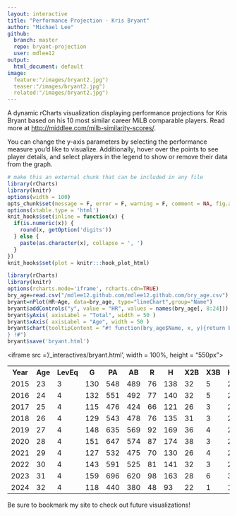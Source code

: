```yaml
---
layout: interactive
title: "Performance Projection - Kris Bryant"
author: "Michael Lee"
github:
  branch: master
  repo: bryant-projection
  user: mdlee12
output:
  html_document: default
image:
  feature:"/images/bryant2.jpg")
  teaser:"/images/bryant2.jpg")
  related:"/images/bryant2.jpg")
---
```


A dynamic rCharts visualization displaying performance projections for Kris Bryant based on his 10 most similar career MiLB comparable players. Read more at <http://middlee.com/milb-similarity-scores/>.

You can change the y-axis parameters by selecting the performance measure you'd like to visualize. Additionally, hover over the points to see player details, and select players in the legend to show or remove their data from the graph.


```r
# make this an external chunk that can be included in any file
library(rCharts)
library(knitr)
options(width = 100)
opts_chunk$set(message = F, error = F, warning = F, comment = NA, fig.align = 'center', tidy = F, fig.path = "/home/michael/mdlee12.github.com/mdlee12.github.com/_interactives/")
options(xtable.type = 'html')
knit_hooks$set(inline = function(x) {
  if(is.numeric(x)) {
    round(x, getOption('digits'))
  } else {
    paste(as.character(x), collapse = ', ')
  }
})
knit_hooks$set(plot = knitr:::hook_plot_html)
```

```r
library(rCharts)
library(knitr)
options(rcharts.mode='iframe', rcharts.cdn=TRUE)
bry_age=read.csv("/mdlee12.github.com/mdlee12.github.com/bry_age.csv")
bryant=nPlot(HR~Age, data=bry_age, type="lineChart",group="Name")
bryant$addControls("y", value = "HR", values = names(bry_age[, 8:24]))
bryant$yAxis( axisLabel = "Total", width = 50 )
bryant$xAxis( axisLabel = "Age", width = 50 )
bryant$chart(tooltipContent = "#! function(bry_age$Name, x, y){return bry_age$Name + '  Age: ' + x + '  Total: ' + y 
} !#")
bryant$save('bryant.html')
```
<iframe src ='/_interactives/bryant.html', width = 100%, height = "550px"></iframe>

<p><div class="table-responsive"><table class="table table-hover"><th>Year</th><th>Age</th><th>LevEq</th><th>G</th><th>PA</th><th>AB</th><th>R</th><th>H</th><th>X2B</th><th>X3B</th><th>HR</th><th>RBI</th><th>SB</th><th>CS</th><th>BB</th><th>SO</th><th>BA</th><th>OBP</th><th>SLG</th><th>OPS</th><th>Count</th></tr>
 <tr><td>2015</td><td>23</td><td>3</td><td>130</td><td>548</td><td>489</td><td>76</td><td>138</td><td>32</td><td>5</td><td>24</td><td>83</td><td>9</td><td>4</td><td>47</td><td>105</td><td>0.282</td><td>0.35</td><td>0.515</td><td>0.865</td><td>10</td></tr>
 <tr><td>2016</td><td>24</td><td>4</td><td>132</td><td>551</td><td>492</td><td>77</td><td>140</td><td>32</td><td>5</td><td>23</td><td>77</td><td>8</td><td>4</td><td>49</td><td>107</td><td>0.285</td><td>0.354</td><td>0.51</td><td>0.864</td><td>9</td></tr>
 <tr><td>2017</td><td>25</td><td>4</td><td>115</td><td>476</td><td>424</td><td>66</td><td>121</td><td>26</td><td>3</td><td>20</td><td>72</td><td>7</td><td>4</td><td>43</td><td>89</td><td>0.285</td><td>0.356</td><td>0.502</td><td>0.859</td><td>8</td></tr>
 <tr><td>2018</td><td>26</td><td>4</td><td>129</td><td>543</td><td>478</td><td>76</td><td>135</td><td>31</td><td>3</td><td>22</td><td>73</td><td>7</td><td>4</td><td>56</td><td>93</td><td>0.282</td><td>0.363</td><td>0.498</td><td>0.861</td><td>6</td></tr>
 <tr><td>2019</td><td>27</td><td>4</td><td>148</td><td>635</td><td>569</td><td>92</td><td>169</td><td>36</td><td>4</td><td>28</td><td>94</td><td>15</td><td>6</td><td>58</td><td>104</td><td>0.297</td><td>0.365</td><td>0.522</td><td>0.887</td><td>5</td></tr>
 <tr><td>2020</td><td>28</td><td>4</td><td>151</td><td>647</td><td>574</td><td>87</td><td>174</td><td>38</td><td>3</td><td>25</td><td>94</td><td>11</td><td>3</td><td>64</td><td>109</td><td>0.303</td><td>0.376</td><td>0.51</td><td>0.886</td><td>5</td></tr>
 <tr><td>2021</td><td>29</td><td>4</td><td>127</td><td>532</td><td>475</td><td>70</td><td>130</td><td>26</td><td>4</td><td>20</td><td>77</td><td>5</td><td>3</td><td>47</td><td>96</td><td>0.274</td><td>0.343</td><td>0.472</td><td>0.815</td><td>5</td></tr>
 <tr><td>2022</td><td>30</td><td>4</td><td>143</td><td>591</td><td>525</td><td>81</td><td>141</td><td>32</td><td>3</td><td>21</td><td>81</td><td>10</td><td>3</td><td>56</td><td>104</td><td>0.269</td><td>0.345</td><td>0.461</td><td>0.806</td><td>5</td></tr>
 <tr><td>2023</td><td>31</td><td>4</td><td>159</td><td>696</td><td>620</td><td>98</td><td>163</td><td>28</td><td>6</td><td>30</td><td>93</td><td>9</td><td>4</td><td>64</td><td>120</td><td>0.263</td><td>0.336</td><td>0.473</td><td>0.808</td><td>2</td></tr>
 <tr><td>2024</td><td>32</td><td>4</td><td>118</td><td>440</td><td>380</td><td>48</td><td>93</td><td>22</td><td>1</td><td>14</td><td>63</td><td>3</td><td>1</td><td>46</td><td>60</td><td>0.245</td><td>0.327</td><td>0.418</td><td>0.745</td><td>2</td></tr>
</table></div></p>

Be sure to bookmark my site to check out future visualizations!
